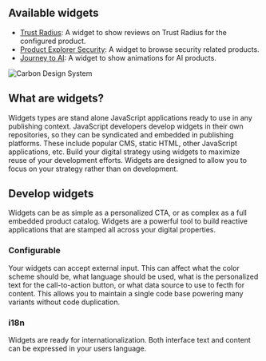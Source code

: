 
<Meta title="Documentation/Introduction" />

## Available widgets
  - [Trust Radius](/story/widgets-trust-radius-widget--page): A widget to show reviews on Trust Radius for the configured
product.
  - [Product Explorer Security](/story/widgets-product-explorer-security-widget--page): A widget to browse security related products.
  - [Journey to AI](/story/widgets-journey-to-ai-widget--page): A widget to show animations for AI products.

<img src={headerImg} alt="Carbon Design System" />

## What are widgets?
Widgets types are stand alone JavaScript applications ready to use in any
publishing context. JavaScript developers develop widgets in their own
repositories, so they can be syndicated and embedded in publishing
platforms. These include popular CMS, static HTML, other JavaScript
applications, etc. Build your digital strategy using widgets to maximize
reuse of your development efforts. Widgets are designed to allow you to
focus on your strategy rather than on development.

## Develop widgets
Widgets can be as simple as a personalized CTA, or as complex as a full
embedded product catalog. Widgets are a powerful tool to build reactive
applications that are stamped all across your digital properties.

### Configurable
Your widgets can accept external input. This can affect what the color
scheme should be, what language should be used, what is the personalized
text for the call-to-action button, or what data source to use to fecth
for content. This allows you to maintain a single code base powering many
variants without code duplication.

### i18n
Widgets are ready for internationalization. Both interface text and
content can be expressed in your users language.
